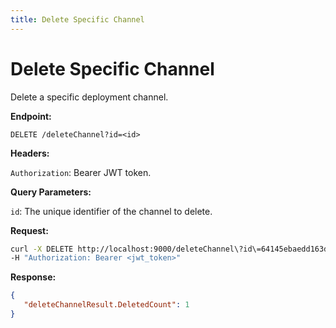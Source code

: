 ```yaml
---
title: Delete Specific Channel
---
```


# Delete Specific Channel

Delete a specific deployment channel.

**Endpoint:**

`DELETE /deleteChannel?id=<id>`

**Headers:**

`Authorization`: Bearer JWT token.

**Query Parameters:**

`id`: The unique identifier of the channel to delete.

**Request:**

```bash
curl -X DELETE http://localhost:9000/deleteChannel\?id\=64145ebaedd163d59d52e1dc \
-H "Authorization: Bearer <jwt_token>"
```

**Response:**

```json
{
   "deleteChannelResult.DeletedCount": 1
}
```
